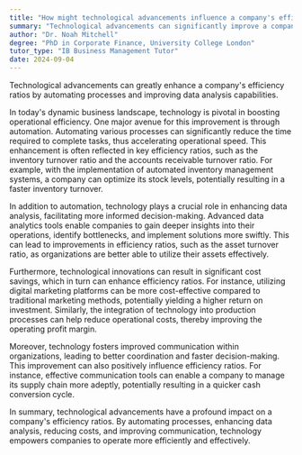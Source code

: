 ```yaml
---
title: "How might technological advancements influence a company's efficiency ratios?"
summary: "Technological advancements can significantly improve a company's efficiency ratios by automating processes and enhancing data analysis."
author: "Dr. Noah Mitchell"
degree: "PhD in Corporate Finance, University College London"
tutor_type: "IB Business Management Tutor"
date: 2024-09-04
---
```


Technological advancements can greatly enhance a company's efficiency ratios by automating processes and improving data analysis capabilities.

In today's dynamic business landscape, technology is pivotal in boosting operational efficiency. One major avenue for this improvement is through automation. Automating various processes can significantly reduce the time required to complete tasks, thus accelerating operational speed. This enhancement is often reflected in key efficiency ratios, such as the inventory turnover ratio and the accounts receivable turnover ratio. For example, with the implementation of automated inventory management systems, a company can optimize its stock levels, potentially resulting in a faster inventory turnover.

In addition to automation, technology plays a crucial role in enhancing data analysis, facilitating more informed decision-making. Advanced data analytics tools enable companies to gain deeper insights into their operations, identify bottlenecks, and implement solutions more swiftly. This can lead to improvements in efficiency ratios, such as the asset turnover ratio, as organizations are better able to utilize their assets effectively.

Furthermore, technological innovations can result in significant cost savings, which in turn can enhance efficiency ratios. For instance, utilizing digital marketing platforms can be more cost-effective compared to traditional marketing methods, potentially yielding a higher return on investment. Similarly, the integration of technology into production processes can help reduce operational costs, thereby improving the operating profit margin.

Moreover, technology fosters improved communication within organizations, leading to better coordination and faster decision-making. This improvement can also positively influence efficiency ratios. For instance, effective communication tools can enable a company to manage its supply chain more adeptly, potentially resulting in a quicker cash conversion cycle.

In summary, technological advancements have a profound impact on a company's efficiency ratios. By automating processes, enhancing data analysis, reducing costs, and improving communication, technology empowers companies to operate more efficiently and effectively.
    